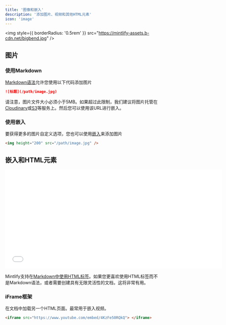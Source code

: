 ```yaml
---
title: '图像和嵌入'
description: '添加图片、视频和其他HTML元素'
icon: 'image'
---
```


<img
  style={{ borderRadius: '0.5rem' }}
  src="https://mintlify-assets.b-cdn.net/bigbend.jpg"
/>

## 图片

### 使用Markdown

[Markdown语法](https://www.markdownguide.org/basic-syntax/#images)允许您使用以下代码添加图片

```md
![标题](/path/image.jpg)
```

请注意，图片文件大小必须小于5MB。如果超过此限制，我们建议将图片托管在[Cloudinary](https://cloudinary.com/)或[S3](https://aws.amazon.com/s3/)等服务上。然后您可以使用该URL进行嵌入。

### 使用嵌入

要获得更多的图片自定义选项，您也可以使用[嵌入](/writing-content/embed)来添加图片

```html
<img height="200" src="/path/image.jpg" />
```

## 嵌入和HTML元素


<iframe width="700" height="320" src="//player.bilibili.com/player.html?isOutside=true&aid=364349038&bvid=BV1M94y1a7Rt&cid=1290572389&p=1" scrolling="no" border="0" frameborder="no" framespacing="0" allowfullscreen="true"></iframe>

<br />

<Tip>

Mintlify支持在[Markdown中使用HTML标签](https://www.markdownguide.org/basic-syntax/#html)。如果您更喜欢使用HTML标签而不是Markdown语法，或者需要创建具有无限灵活性的文档，这将非常有用。

</Tip>

### iFrame框架

在文档中加载另一个HTML页面。最常用于嵌入视频。

```html
<iframe src="https://www.youtube.com/embed/4KzFe50RQkQ"> </iframe>
```